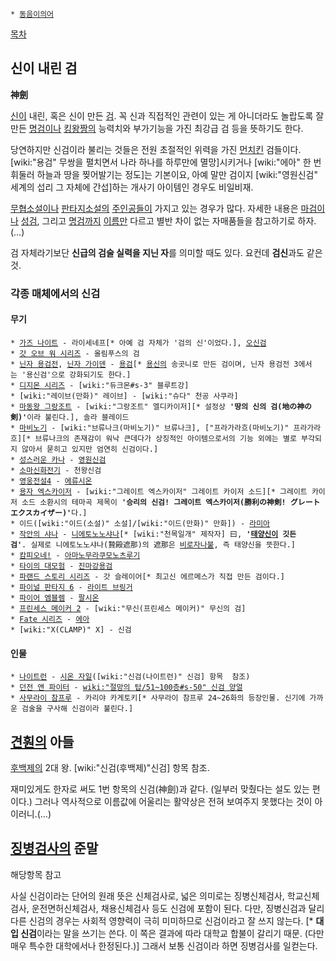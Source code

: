  * [[동음이의어]]

[[목차]]
== 신이 내린 검 ==
'''神劍''' 

[[신]]이 내린, 혹은 신이 만든 [[검]]. 꼭 신과 직접적인 관련이 있는 게 아니더라도 놀랍도록 잘 만든 [[명검]]이나 [[킹왕짱]]의 능력치와 부가기능을 가진 최강급 검 등을 뜻하기도 한다.

당연하지만 신검이라 불리는 것들은 전원 초절적인 위력을 가진 [[먼치킨]] 검들이다. [wiki:"용검" 무쌍을 펼치면서 나라 하나를 하루만에 멸망]시키거나 [wiki:"에아" 한 번 휘둘러 하늘과 땅을 찢어발기는 정도]는 기본이요, 아예 말만 검이지 [wiki:"영원신검" 세계의 섭리 그 자체에 간섭]하는 개사기 아이템인 경우도 비일비재.

[[무협소설]]이나 [[판타지소설]]의 [[주인공]]들이 가지고 있는 경우가 많다. 자세한 내용은 [[마검]]이나 [[성검]], 그리고 [[명검]]까지 [[이름]]만 다르고 별반 차이 없는 자매품들을 참고하기로 하자.(…)

검 자체라기보단 '''신급의 검술 실력을 지닌 자'''를 의미할 때도 있다. 요컨데 '''검신'''과도 같은 것.

=== 각종 매체에서의 신검 ===
==== 무기 ====
 * [[가즈 나이트]] - 라이세네프[* 아예 검 자체가 '검의 신'이었다.], [[오신검]]
 * [[갓 오브 워 시리즈]] - 올림푸스의 검
 * [[닌자 용검전]], [[닌자 가이덴]] - [[용검]][* [[용신]]의 송곳니로 만든 검이며, 닌자 용검전 3에서는 '용신검'으로 강화되기도 한다.]
 * [[디지몬 시리즈]] - [wiki:"듀크몬#s-3" 블루트강]
 * [wiki:"레이브(만화)" 레이브] - [wiki:"슈다" 천공 사쿠라]
 * [[마동왕 그랑조트]] - [wiki:"그랑조트" 엘디카이저][* 설정상 ''' '땅의 신의 검(地の神の剣)' '''이라 불린다.], 솔라 블레이드
 * [[마비노기]] - [wiki:"브류나크(마비노기)" 브류나크], ["프라가라흐(마비노기)" 프라가라흐][* 브류나크의 존재감이 워낙 큰데다가 상징적인 아이템으로서의 기능 외에는 별로 부각되지 않아서 묻히고 있지만 엄연히 신검이다.]
 * [[성스러운 카나]] - [[영원신검]]
 * [[소마신화전기]] - 천왕신검
 * [[영웅전설4]] - [[에류시온]]
 * [[용자 엑스카이저]] - [wiki:"그레이트 엑스카이저" 그레이트 카이저 소드][* 그레이트 카이저 소드 소환시의 테마곡 제목이 ''' '승리의 신검! 그레이트 엑스카이저(勝利の神剣! グレートエクスカイザー)' '''다.]
 * 이드([wiki:"이드(소설)" 소설]/[wiki:"이드(만화)" 만화]) - [[라미아]]
 * [[작안의 샤나]] - [[니에토노노샤나]][* [wiki:"천목일개" 제작자] 曰, ''' '[[태양신]]이 깃든 검' '''. 실제로 니에토노노샤나(贄殿遮那)의 遮那은 [[비로자나불]], 즉 태양신을 뜻한다.]
 * [[캄피오네!]] - [[아마노무라쿠모노츠루기]]
 * [[타이의 대모험]] - [[진마강용검]]
 * [[파랜드 스토리 시리즈]] - 갓 슬레이어[* 최고신 에르메스가 직접 만든 검이다.]
 * [[파이널 판타지 6]] - [[라이트 브링거]]
 * [[파이어 엠블렘]] - [[팔시온]]
 * [[프린세스 메이커 2]] - [wiki:"무신(프린세스 메이커)" 무신의 검]
 * [[Fate 시리즈]] - [[에아]] 
 * [wiki:"X(CLAMP)" X] - 신검

==== 인물 ====
 * [[나이트런]] - [[시온 자일]]([wiki:"신검(나이트런)" 신검] 항목  참조)
 * [[던전 앤 파이터]] - [[wiki:"절망의 탑/51~100층#s-50" 신검 양얼]]
 * [[사무라이 참프루]] - 카리야 카게토키[* 사무라이 참프루 24~26화의 등장인물. 신기에 가까운 검술을 구사해 신검이라 불린다.]

== [[견훤]]의 아들 ==
[[후백제]]의 2대 왕. [wiki:"신검(후백제)"신검] 항목 참조.

재미있게도 한자로 써도 1번 항목의 신검(神劍)과 같다. (일부러 맞췄다는 설도 있는 편이다.) 그러나 역사적으로 이름값에 어울리는 활약상은 전혀 보여주지 못했다는 것이 아이러니.(...)

== [[징병검사]]의 준말 ==
해당항목 참고

사실 신검이라는 단어의 원래 뜻은 신체검사로, 넓은 의미로는 징병신체검사, 학교신체검사, 운전면허신체검사, 채용신체검사 등도 신검에 포함이 된다. 다만, 징병신검과 달리 다른 신검의 경우는 사회적 영향력이 극히 미미하므로 신검이라고 잘 쓰지 않는다. [* '''대입 신검'''이라는 말을 쓰기는 쓴다. 이 쪽은 결과에 따라 대학교 합불이 갈리기 때문. (다만 매우 특수한 대학에서나 한정된다.)] 그래서 보통 신검이라 하면 징병검사를 일컫는다.
